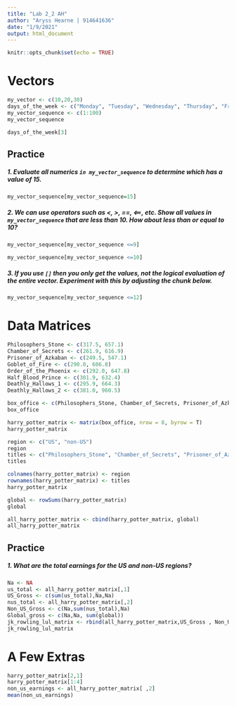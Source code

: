 ```yaml
---
title: "Lab 2_2 AH"
author: "Aryss Hearne | 914641636"
date: "1/9/2021"
output: html_document
---
```


```r
knitr::opts_chunk$set(echo = TRUE)
```

# Vectors
```r
my_vector <- c(10,20,30)
days_of_the_week <- c("Monday", "Tuesday", "Wednesday", "Thursday", "Friday", "Saturday", "Sunday")
my_vector_sequence <- c(1:100)
my_vector_sequence
```

```r
days_of_the_week[3]
```
## Practice

##### 1. Evaluate all numerics `in my_vector_sequence` to determine which has a value of 15.

```r
my_vector_sequence[my_vector_sequence=15]
```
##### 2. We can use operators such as <, >, ==, <==, etc. Show all values in `my_vector_sequence` that are less than 10. How about less than or equal to 10?

```r
my_vector_sequence[my_vector_sequence <=9]

my_vector_sequence[my_vector_sequence <=10]
```
##### 3. If you use `[]` then you only get the values, not the logical evaluation of the entire vector. Experiment with this by adjusting the chunk below.
```r
my_vector_sequence[my_vector_sequence <=12]
```
# Data Matrices

```r
Philosophers_Stone <- c(317.5, 657.1)
Chamber_of_Secrets <- c(261.9, 616.9)
Prisoner_of_Azkaban <- c(249.5, 547.1)
Goblet_of_Fire <- c(290.0, 606.8)
Order_of_the_Phoenix <- c(292.0, 647.8)
Half_Blood_Prince <- c(301.9, 632.4)
Deathly_Hallows_1 <- c(295.9, 664.3)
Deathly_Hallows_2 <- c(381.0, 960.5)

box_office <- c(Philosophers_Stone, Chamber_of_Secrets, Prisoner_of_Azkaban, Goblet_of_Fire, Order_of_the_Phoenix, Half_Blood_Prince, Deathly_Hallows_1, Deathly_Hallows_2)
box_office

```
```r
harry_potter_matrix <- matrix(box_office, nrow = 8, byrow = T)
harry_potter_matrix
```
```r
region <- c("US", "non-US")
region
titles <- c("Philosophers_Stone", "Chamber_of_Secrets", "Prisoner_of_Azkaban", "Goblet_of_Fire", "Order_of_the_Phoenix", "Half_Blood_Prince", "Deathly_Hallows_1", "Deathly_Hallows_2")
titles

```
```r
colnames(harry_potter_matrix) <- region
rownames(harry_potter_matrix) <- titles
harry_potter_matrix
```
```r
global <- rowSums(harry_potter_matrix)
global

```
```r
all_harry_potter_matrix <- cbind(harry_potter_matrix, global)
all_harry_potter_matrix
```

## Practice

##### 1. What are the total earnings for the US and non-US regions?

```r
Na <- NA
us_total <- all_harry_potter_matrix[,1]
US_Gross <- c(sum(us_total),Na,Na)
nus_total <- all_harry_potter_matrix[,2]
Non_US_Gross <- c(Na,sum(nus_total),Na)
Global_gross <- c(Na,Na, sum(global))
jk_rowling_lul_matrix <- rbind(all_harry_potter_matrix,US_Gross , Non_US_Gross, Global_gross)
jk_rowling_lul_matrix
```

# A Few Extras

```r
harry_potter_matrix[2,1]
harry_potter_matrix[1:4]
non_us_earnings <- all_harry_potter_matrix[ ,2]
mean(non_us_earnings)
```

